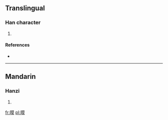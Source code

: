 ==Translingual==

===Han character===
{{Han char|rn=72|rad=日|as=11|sn=15|four=6403<sub>4</sub>|canj=日廿日大 (ATAK)}}

# {{defn|Han|sort=日11}}

====References====
* {{Han ref|kx=0499.220|dkj=14129|dj=0868.280|hdz=21532.110|uh=66AF|ud=26287|bh=E5C9|bd=58825}}

----

==Mandarin==

===Hanzi===
{{cmn-hanzi|pin=[[mò]] ([[mo4]])|wg=mo<sup>4</sup>}}

# {{defn|lang=cmn|sort=日11}}

[[fr:暯]]
[[pl:暯]]
